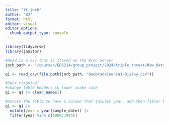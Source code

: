 ```yaml
---
title: "tt_jorb"
author: "BJ"
format: html
editor: visual
editor_options: 
  chunk_output_type: console
---
```


```r
library(tidyverse)
library(janitor)
```

```r

#Read in a csv that is stored on the Bren Server
jorb_path <- "/courses/EDS214/group_project/2024/triple_threat/Raw_Data"

q1 <- read_csv(file.path(jorb_path, "QuebradaCuenca1-Bisley.csv"))

```

```r
#Data cleaning!
#change table headers to lower snake case
q1 <- q1 |> clean_names()

#mutate the table to have a column that incules year, and then filter by year 
q1 <- q1 |>
  mutate(year = year(sample_date)) |>
  filter(year %in% c(1988:1995))
```
